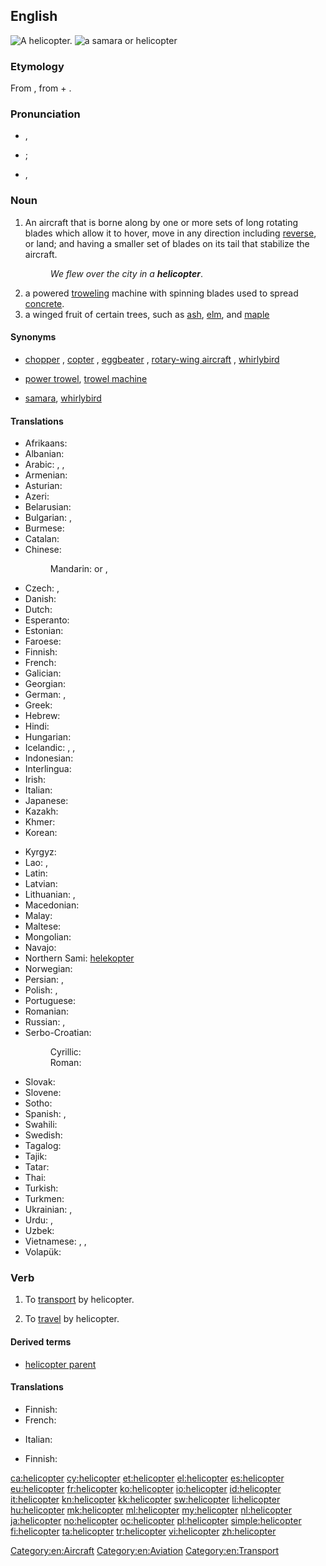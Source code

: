 ==English==
[[Image:Bell 206L3 (D-HASA).jpg|thumb|right|A helicopter.]]
[[File:Acer circinatum 9468.JPG|thumb|a [[samara]] or '''helicopter''']]

===Etymology===
From {{etyl|fr}} {{term|hélicoptère|lang=fr}}, from {{etyl|grc}} {{term|ἕλιξ||spiral|sc=polytonic|tr=helix|lang=grc}} + {{term|πτερόν|sc=polytonic|tr=pteron||wing|lang=grc}}.

===Pronunciation===
* {{a|AusE}} {{IPA|/ˈheliˌkoptə(ɹ)/}}, {{X-SAMPA|/"heli%kopt@(r\)/}}
* {{a|UK}} {{IPA|/ˈhɛl.iˌkɒp.tə(ɹ)/|/ˈhɛl.ɪˌkɒp.tə(ɹ)/}}; {{X-SAMPA|/"hEl.i%kQp.t@(r)/|/"hEl.I%kQp.t@(r)/}}
* {{a|US}} {{IPA|/ˈhɛlɨˌkɑptɚ/}}, {{X-SAMPA|/"hEl1%kApt@`/}}

===Noun===
{{en-noun}}

# An aircraft that is borne along by one or more sets of long rotating blades which allow it to hover, move in any direction including [[reverse]], or land; and having a smaller set of blades on its tail that stabilize the aircraft.
#: ''We flew over the city in a '''helicopter'''''.
# a powered [[trowel]]ing machine with spinning blades used to spread [[concrete]].
# a winged fruit of certain trees, such as [[ash]], [[elm]], and [[maple]]

====Synonyms====
* {{sense|aircraft}} [[chopper]] {{qualifier|informal}}, [[copter]] {{qualifier|informal}}, [[eggbeater]] {{qualifier|slang}}, [[rotary-wing aircraft]] {{qualifier|technical}}, [[whirlybird]] {{qualifier|slang}}
* {{sense|trowelling device}} [[power trowel]], [[trowel machine]]
* {{sense|winged fruit}} [[samara]], [[whirlybird]]

====Translations====
{{trans-top|aircraft}}
* Afrikaans: {{t-|af|helikopter}}
* Albanian: {{t|sq|helikopter}}
* Arabic: {{t-|ar|طائرة عامودية|f|tr=ṭāʾira ʿamudíyya}}, {{t-|ar|هليكوبتر|m|tr=hilikubtar}}, {{t-|ar|حوامة|f|tr=ḥawwāma}}
* Armenian: {{t-|hy|ուղղաթիռ|tr=uġġat'iṙ}}
* Asturian: {{t-|ast|helicópteru|m}}
* Azeri: {{t|az|vertolyot}}
* Belarusian: {{t|be|верталёт|m|tr=vjertaljót|sc=Cyrl}}
* Bulgarian: {{t|bg|хеликоптер|m|tr=helikópter|sc=Cyrl}}, {{t|bg|въртолет|m|tr=vǎrtolét|sc=Cyrl}}
* Burmese: {{t|my|ဟယ်လီကော့ပတာ|tr=he li ko. pata|sc=Mymr}}
* Catalan: {{t+|ca|helicòpter|m}}
* Chinese:
*: Mandarin: {{t|cmn|直升機|sc=Hani}} or {{t|cmn|直昇機|sc=Hani}}, {{t|cmn|直升机|tr=zhíshēngjī|sc=Hani}}
* Czech: {{t-|cs|vrtulník|m}}, {{t-|cs|helikoptéra|f}}
* Danish: {{t+|da|helikopter}}
* Dutch: {{t+|nl|helikopter|m}}
* Esperanto: {{t-|eo|helikoptero}}
* Estonian: {{t-|et|helikopter}}
* Faroese: {{t+|fo|tyrla|f}}
* Finnish: {{t+|fi|helikopteri}}
* French: {{t+|fr|hélicoptère|m}}
* Galician: {{t-|gl|helicóptero|m}}
* Georgian: {{t|ka|ვერტმფრენი|tr=vertmp'reni|sc=Geor}}
* German: {{t+|de|Helikopter|m}}, {{t+|de|Hubschrauber|m}}
* Greek: {{t+|el|ελικόπτερο|n|tr=elikóptero}}
* Hebrew: {{t+|he|מסוק|m|tr=masók}}
* Hindi: {{t-|hi|हेलिकॉप्टर|tr=helikopṭar}}
* Hungarian: {{t+|hu|helikopter}}
* Icelandic: {{t+|is|þyrla|f}}, {{t-|is|þyrilvængja|f}} {{qualifier|obsolete}}, {{t-|is|kofti|m}} {{qualifier|obsolete}}
* Indonesian: {{t+|id|helikopter}}
* Interlingua: {{t-|ia|helicoptero}}
* Irish: {{t|ga|héileacaptar}}
* Italian: {{t+|it|elicottero|m}}
* Japanese: {{t-|ja|ヘリコプター|tr=herikoputā}}
* Kazakh: {{t|kk|тікұшақ|tr=tikuşaq|sc=Cyrl}}
* Khmer: {{t|km|អេលីកុបទែរ|tr=eeliikoptɛɛ|sc=Khmr}}
* Korean: {{t+|ko|헬리콥터|tr=helikopteo|sc=Hang}}
{{trans-mid}}
* Kyrgyz: {{t|ky|вертолёт|tr=vertolyot|sc=Cyrl}}
* Lao: {{t|lo|ເອລີກົບເທີ|tr=eː líː kóp tʰə́ː|sc=Laoo}}, {{t|lo|ເຮລິຄອບແຕ|tr=héː lī kʰɔ̑ːp tɛː|sc=Laoo}}
* Latin: {{t-|la|helicopterus|m}}
* Latvian: {{t-|lv|helikopters|f}}
* Lithuanian: {{t-|li|sraigtasparnis|m}}, {{qualifier|rare}} {{t-|li|helikopteris|m}}
* Macedonian: {{t+|mk|хеликоптер|m|tr=helikópter}}
* Malay: {{t|ms|helikopter}}
* Maltese: {{t|mt|ħelikopter|m}}
* Mongolian: {{t|mn|нисдэг тэрэг|tr=nisdeg tereg|sc=Cyrl}}
* Navajo: {{tø|nv|bikááʼ náʼoobałí}}
* Northern Sami: [[helekopter]]
* Norwegian: {{t+|no|helikopter|n}}
* Persian: {{t+|fa|بالگرد|tr=bâlgard}}, {{t|fa|هلیکوپتر|tr=helikōpter|sc=fa-Arab}}
* Polish: {{t-|pl|śmigłowiec|m}}, {{t+|pl|helikopter|m}}
* Portuguese: {{t+|pt|helicóptero|m}}
* Romanian: {{t|ro|elicopter}}
* Russian: {{t+|ru|вертолёт|m|tr=vertoljót}}, {{t|ru|геликоптер|m|tr=gelikópter|sc=Cyrl}} {{qualifier|dated}}
* Serbo-Croatian:
*: Cyrillic: {{t-|sh|хеликоптер|m}}
*: Roman: {{t-|sh|helikopter|m}}
* Slovak: {{t|sk|vrtuľník|m}}
* Slovene: {{t+|sl|helikopter|m}}
* Sotho: {{t+|st|helikopotare}}
* Spanish: {{t+|es|helicóptero|m}}, {{t+|es|autogiro|m}}
* Swahili: {{t|sw|helikopta}}
* Swedish: {{t+|sv|helikopter|c}}
* Tagalog: {{t|tl|helikopter}}
* Tajik: {{t|tg|чархбол|tr=čarxbol|sc=Cyrl}}
* Tatar: {{t|tt|боралак|tr=boralaq|sc=Cyrl}}
* Thai: {{t-|th|เฮลิคอบเตอ|c|tr=helikhoptoe}}
* Turkish: {{t+|tr|helikopter}}
* Turkmen: {{t|tk|wertolýot}}
* Ukrainian: {{t|uk|вертоліт|m|tr=vertolít|sc=Cyrl}}, {{t|uk|гелікоптер|m|tr=helikópter|sc=Cyrl}}
* Urdu: {{t|ur|بالگرد|tr=bālgard|sc=ur-Arab}}, {{t|ur|ہیلی کاپٹر|tr=heli-kopṭar|sc=ur-Arab}}
* Uzbek: {{t|uz|tikuchar}}
* Vietnamese: {{t-|vi|máy bay lên thẳng}}, {{t-|vi|máy bay trực thăng}}, {{t+|vi|trực thăng}}
* Volapük: {{t-|vo|tovaskrubian}}
{{trans-bottom}}

{{trans-top|machine for spreading concrete}}
{{trans-mid}}
{{trans-bottom}}

===Verb===
{{en-verb}}

# {{transitive}} To [[transport]] by helicopter.
# {{intransitive}} To [[travel]] by helicopter.

====Derived terms====
* [[helicopter parent]]

====Translations====
{{trans-top|to transport by helicopter}}
* Finnish: {{t+|fi|kuljettaa}} {{t+|fi|helikopteri|alt=helikopterilla}}
* French: {{t+|fr|héliporter}}
{{trans-mid}}
* Italian: {{t-|it|elitrasportare}}
{{trans-bottom}}

{{trans-top|to travel by helicopter}}
* Finnish: {{t+|fi|matkustaa}} {{t+|fi|helikopteri|alt=helikopterilla}}
{{trans-mid}}
{{trans-bottom}}

[[Category:en:Aircraft]]
[[Category:en:Aviation]]
[[Category:en:Transport]]

[[ca:helicopter]]
[[cy:helicopter]]
[[et:helicopter]]
[[el:helicopter]]
[[es:helicopter]]
[[eu:helicopter]]
[[fr:helicopter]]
[[ko:helicopter]]
[[io:helicopter]]
[[id:helicopter]]
[[it:helicopter]]
[[kn:helicopter]]
[[kk:helicopter]]
[[sw:helicopter]]
[[li:helicopter]]
[[hu:helicopter]]
[[mk:helicopter]]
[[ml:helicopter]]
[[my:helicopter]]
[[nl:helicopter]]
[[ja:helicopter]]
[[no:helicopter]]
[[oc:helicopter]]
[[pl:helicopter]]
[[simple:helicopter]]
[[fi:helicopter]]
[[ta:helicopter]]
[[tr:helicopter]]
[[vi:helicopter]]
[[zh:helicopter]]